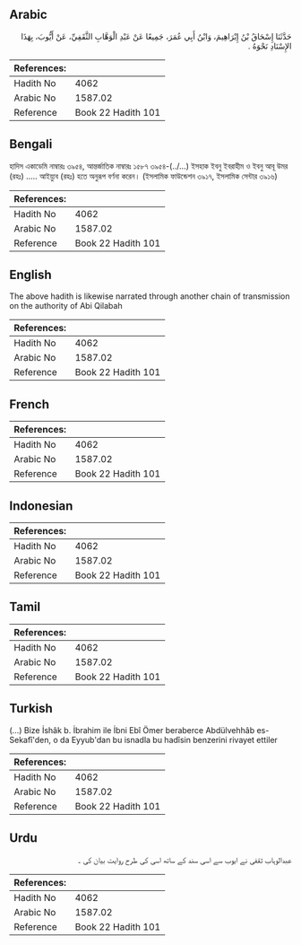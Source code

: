 ## Arabic


<div dir="rtl" lang="ar" style={{fontSize:'larger',backgroundColor:'#f8f9fa',padding:20}}>
حَدَّثَنَا إِسْحَاقُ بْنُ إِبْرَاهِيمَ، وَابْنُ أَبِي عُمَرَ، جَمِيعًا عَنْ عَبْدِ الْوَهَّابِ الثَّقَفِيِّ، عَنْ أَيُّوبَ، بِهَذَا الإِسْنَادِ نَحْوَهُ ‏.‏
</div>
<div style={{backgroundColor:'#f8f9fa',padding:20, marginBottom: 10}}><table> <thead> <tr> <th>References:</th> <th></th> </tr> </thead> <tbody><tr><td>Hadith No</td><td>4062</td></tr><tr><td>Arabic No</td><td>1587.02</td></tr><tr><td>Reference</td><td>Book 22 Hadith 101</td></tr></tbody></table></div>

## Bengali


<div dir="ltr" lang="bn" style={{fontSize:'larger',backgroundColor:'#f8f9fa',padding:20}}>
হাদিস একাডেমি নাম্বারঃ ৩৯৫৪, আন্তর্জাতিক নাম্বারঃ ১৫৮৭ ৩৯৫৪-(../...) ইসহাক ইবনু ইবরাহীম ও ইবনু আবূ উমর (রহঃ) ..... আইয়্যুব (রহঃ) হতে অনুরূপ বর্ণনা করেন। (ইসলামিক ফাউন্ডেশন ৩৯১৭, ইসলামিক সেন্টার ৩৯১৬)
</div>
<div style={{backgroundColor:'#f8f9fa',padding:20, marginBottom: 10}}><table> <thead> <tr> <th>References:</th> <th></th> </tr> </thead> <tbody><tr><td>Hadith No</td><td>4062</td></tr><tr><td>Arabic No</td><td>1587.02</td></tr><tr><td>Reference</td><td>Book 22 Hadith 101</td></tr></tbody></table></div>

## English


<div dir="ltr" lang="en" style={{fontSize:'larger',backgroundColor:'#f8f9fa',padding:20}}>
The above hadith is likewise narrated through another chain of transmission on the authority of Abi Qilabah
</div>
<div style={{backgroundColor:'#f8f9fa',padding:20, marginBottom: 10}}><table> <thead> <tr> <th>References:</th> <th></th> </tr> </thead> <tbody><tr><td>Hadith No</td><td>4062</td></tr><tr><td>Arabic No</td><td>1587.02</td></tr><tr><td>Reference</td><td>Book 22 Hadith 101</td></tr></tbody></table></div>

## French


<div dir="ltr" lang="fr" style={{fontSize:'larger',backgroundColor:'#f8f9fa',padding:20}}>

</div>
<div style={{backgroundColor:'#f8f9fa',padding:20, marginBottom: 10}}><table> <thead> <tr> <th>References:</th> <th></th> </tr> </thead> <tbody><tr><td>Hadith No</td><td>4062</td></tr><tr><td>Arabic No</td><td>1587.02</td></tr><tr><td>Reference</td><td>Book 22 Hadith 101</td></tr></tbody></table></div>

## Indonesian


<div dir="ltr" lang="id" style={{fontSize:'larger',backgroundColor:'#f8f9fa',padding:20}}>

</div>
<div style={{backgroundColor:'#f8f9fa',padding:20, marginBottom: 10}}><table> <thead> <tr> <th>References:</th> <th></th> </tr> </thead> <tbody><tr><td>Hadith No</td><td>4062</td></tr><tr><td>Arabic No</td><td>1587.02</td></tr><tr><td>Reference</td><td>Book 22 Hadith 101</td></tr></tbody></table></div>

## Tamil


<div dir="ltr" lang="ta" style={{fontSize:'larger',backgroundColor:'#f8f9fa',padding:20}}>

</div>
<div style={{backgroundColor:'#f8f9fa',padding:20, marginBottom: 10}}><table> <thead> <tr> <th>References:</th> <th></th> </tr> </thead> <tbody><tr><td>Hadith No</td><td>4062</td></tr><tr><td>Arabic No</td><td>1587.02</td></tr><tr><td>Reference</td><td>Book 22 Hadith 101</td></tr></tbody></table></div>

## Turkish


<div dir="ltr" lang="tr" style={{fontSize:'larger',backgroundColor:'#f8f9fa',padding:20}}>
(…) Bize İshâk b. İbrahim ile İbni Ebî Ömer beraberce Abdülvehhâb es-Sekafî'den, o da Eyyub'dan bu isnadla bu hadîsin benzerini rivayet ettiler
</div>
<div style={{backgroundColor:'#f8f9fa',padding:20, marginBottom: 10}}><table> <thead> <tr> <th>References:</th> <th></th> </tr> </thead> <tbody><tr><td>Hadith No</td><td>4062</td></tr><tr><td>Arabic No</td><td>1587.02</td></tr><tr><td>Reference</td><td>Book 22 Hadith 101</td></tr></tbody></table></div>

## Urdu


<div dir="rtl" lang="ur" style={{fontSize:'larger',backgroundColor:'#f8f9fa',padding:20}}>
عبدالوہاب ثقفی نے ایوب سے اسی سند کے ساتھ اسی کی طرح روایت بیان کی ۔
</div>
<div style={{backgroundColor:'#f8f9fa',padding:20, marginBottom: 10}}><table> <thead> <tr> <th>References:</th> <th></th> </tr> </thead> <tbody><tr><td>Hadith No</td><td>4062</td></tr><tr><td>Arabic No</td><td>1587.02</td></tr><tr><td>Reference</td><td>Book 22 Hadith 101</td></tr></tbody></table></div>